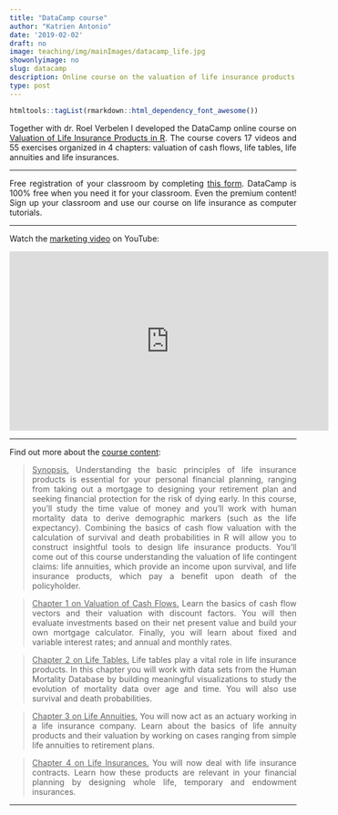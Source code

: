 ```yaml
---
title: "DataCamp course"
author: "Katrien Antonio"
date: '2019-02-02'
draft: no
image: teaching/img/mainImages/datacamp_life.jpg
showonlyimage: no
slug: datacamp
description: Online course on the valuation of life insurance products in R.
type: post
---
```


```r
htmltools::tagList(rmarkdown::html_dependency_font_awesome())
```

<p align="justify">Together with dr. Roel Verbelen I developed the DataCamp online course on <a href="https://www.datacamp.com/courses/valuation-of-life-insurance-products-in-r"target="_blank">Valuation of Life Insurance Products in R</a>. The course covers 17 videos and 55 exercises organized in 4 chapters: valuation of cash flows, life tables, life annuities and life insurances.</p>

***

<p align="justify">Free registration of your classroom by completing <a href="https://www.datacamp.com/groups/education"target="_blank">this form</a>. DataCamp is 100% free when you need it for your classroom. Even the premium content! Sign up your classroom and use our course on life insurance as computer tutorials.</p>

***

Watch the <u class="dotted">marketing video</u> on YouTube:

<p align="center">
<iframe width="560" height="315" src="https://www.youtube.com/embed/IqrUMYurYF0" frameborder="0" allowfullscreen></iframe>
</p>

***

Find out more about the <u class="dotted">course content</u>:

><p align="justify"><u class="dotted">Synopsis.</u> Understanding the basic principles of life insurance products is essential for your personal financial planning, ranging from taking out a mortgage to designing your retirement plan and seeking financial protection for the risk of dying early. In this course, you'll study the time value of money and you’ll work with human mortality data to derive demographic markers (such as the life expectancy). Combining the basics of cash flow valuation with the calculation of survival and death probabilities in R will allow you to construct insightful tools to design life insurance products. You'll come out of this course understanding the valuation of life contingent claims: life annuities, which provide an income upon survival, and life insurance products, which pay a benefit upon death of the policyholder.</p>

><p align="justify"><u class="dotted">Chapter 1 on Valuation of Cash Flows.</u> Learn the basics of cash flow vectors and their valuation with discount factors. You will then evaluate investments based on their net present value and build your own mortgage calculator. Finally, you will learn about fixed and variable interest rates; and annual and monthly rates.</p>

><p align="justify"><u class="dotted">Chapter 2 on Life Tables.</u> Life tables play a vital role in life insurance products. In this chapter you will work with data sets from the Human Mortality Database by building meaningful visualizations to study the evolution of mortality data over age and time. You will also use survival and death probabilities.</p>

><p align="justify"><u class="dotted">Chapter 3 on Life Annuities.</u> You will now act as an actuary working in a life insurance company. Learn about the basics of life annuity products and their valuation by working on cases ranging from simple life annuities to retirement plans.</p>

><p align="justify"><u class="dotted">Chapter 4 on Life Insurances.</u> You will now deal with life insurance contracts. Learn how these products are relevant in your financial planning by designing whole life, temporary and endowment insurances.</p>

***



    
    


    
    
    
    
    










